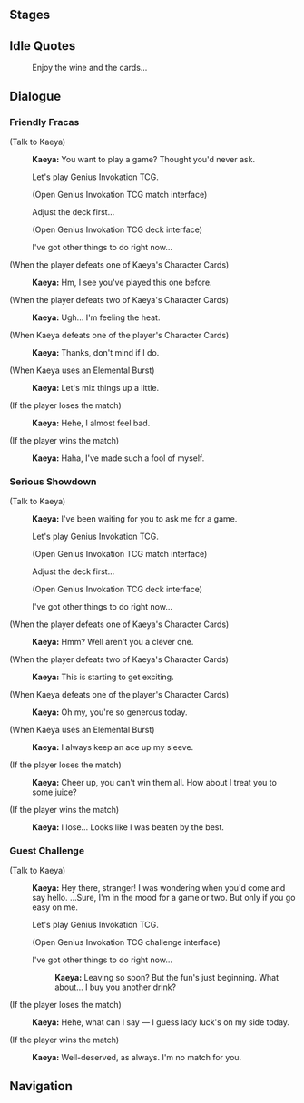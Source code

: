{{Genius Invokation TCG Character Stages Intro}}

==Stages==
{{Genius Invokation TCG Stages/Detailed}}

==Idle Quotes==
{{Dialogue start}}
:{{DIcon|Idle}} Enjoy the wine and the cards...
{{Dialogue end}}

==Dialogue==
===Friendly Fracas===
{{Dialogue start}}
;(Talk to Kaeya)
:{{A|vo card kaeya invite easy 01.ogg}} '''Kaeya:''' You want to play a game? Thought you'd never ask.
:{{DIcon}} Let's play Genius Invokation TCG.
:;(Open Genius Invokation TCG match interface)
:{{DIcon}} Adjust the deck first...
:;(Open Genius Invokation TCG deck interface)
:{{DIcon}} I've got other things to do right now...

;(When the player defeats one of Kaeya's Character Cards)
:{{A|vo card kaeya ingame easy 02.ogg}} '''Kaeya:''' Hm, I see you've played this one before.

;(When the player defeats two of Kaeya's Character Cards)
:{{A|vo card kaeya ingame easy 03.ogg}} '''Kaeya:''' Ugh... I'm feeling the heat.

;(When Kaeya defeats one of the player's Character Cards)
:{{A|vo card kaeya ingame easy 01.ogg}} '''Kaeya:''' Thanks, don't mind if I do.

;(When Kaeya uses an Elemental Burst)
:{{A|vo card kaeya ingame easy 04.ogg}} '''Kaeya:''' Let's mix things up a little.

;(If the player loses the match)
:{{A|vo card kaeya invite easy 02.ogg}} '''Kaeya:''' Hehe, I almost feel bad.

;(If the player wins the match)
:{{A|vo card kaeya invite easy 03.ogg}} '''Kaeya:''' Haha, I've made such a fool of myself.
{{Dialogue end}}

===Serious Showdown===
{{Dialogue start}}
;(Talk to Kaeya)
:{{A|vo card kaeya invite hard 01.ogg}} '''Kaeya:''' I've been waiting for you to ask me for a game.
:{{DIcon}} Let's play Genius Invokation TCG.
:;(Open Genius Invokation TCG match interface)
:{{DIcon}} Adjust the deck first...
:;(Open Genius Invokation TCG deck interface)
:{{DIcon}} I've got other things to do right now...

;(When the player defeats one of Kaeya's Character Cards)
:{{A|vo card kaeya ingame hard 02.ogg}} '''Kaeya:''' Hmm? Well aren't you a clever one.

;(When the player defeats two of Kaeya's Character Cards)
:{{A|vo card kaeya ingame hard 03.ogg}} '''Kaeya:''' This is starting to get exciting.

;(When Kaeya defeats one of the player's Character Cards)
:{{A|vo card kaeya ingame hard 01.ogg}} '''Kaeya:''' Oh my, you're so generous today.

;(When Kaeya uses an Elemental Burst)
:{{A|vo card kaeya ingame hard 04.ogg}} '''Kaeya:''' I always keep an ace up my sleeve.

;(If the player loses the match)
:{{A|vo card kaeya invite hard 02.ogg}} '''Kaeya:''' Cheer up, you can't win them all. How about I treat you to some juice?

;(If the player wins the match)
:{{A|vo card kaeya invite hard 03.ogg}} '''Kaeya:''' I lose... Looks like I was beaten by the best.
{{Dialogue end}}

===Guest Challenge===
{{Dialogue start}}
;(Talk to Kaeya)
:{{A|vo card kaeya freetalk 01.ogg}} '''Kaeya:''' Hey there, stranger! I was wondering when you'd come and say hello. ...Sure, I'm in the mood for a game or two. But only if you go easy on me.
:{{DIcon}} Let's play Genius Invokation TCG.
:;(Open Genius Invokation TCG challenge interface)
:{{DIcon}} I've got other things to do right now...
::{{A|vo card kaeya leave 01.ogg}} '''Kaeya:''' Leaving so soon? But the fun's just beginning. What about... I buy you another drink?

;(If the player loses the match)
:{{A|vo card kaeya endofgame win 01.ogg}} '''Kaeya:''' Hehe, what can I say — I guess lady luck's on my side today.

;(If the player wins the match)
:{{A|vo card kaeya endofgame fail 01.ogg}} '''Kaeya:''' Well-deserved, as always. I'm no match for you.
{{Dialogue end}}

==Navigation==
{{Genius Invokation TCG Stages Navbox}}